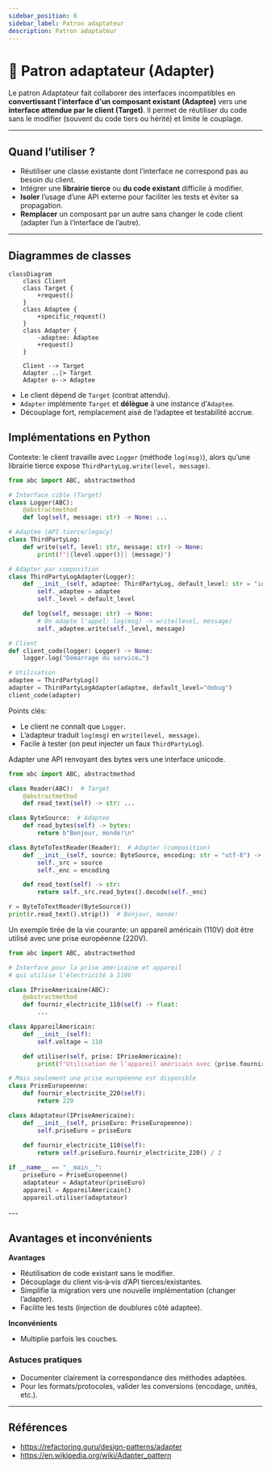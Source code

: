 ```yaml
---
sidebar_position: 6
sidebar_label: Patron adaptateur
description: Patron adaptateur
---
```


# 🔌 Patron adaptateur (Adapter)

Le patron Adaptateur fait collaborer des interfaces incompatibles en
**convertissant l'interface d'un composant existant (Adaptee)** vers une
**interface attendue par le client (Target)**. Il permet de réutiliser du code
sans le modifier (souvent du code tiers ou hérité) et limite le couplage.

---

## Quand l’utiliser ?

- Réutiliser une classe existante dont l’interface ne correspond pas au besoin
  du client.
- Intégrer une **librairie tierce** ou **du code existant** difficile à modifier.
- **Isoler** l’usage d’une API externe pour faciliter les tests et éviter sa
  propagation.
- **Remplacer** un composant par un autre sans changer le code client (adapter
  l’un à l’interface de l’autre).

---

## Diagrammes de classes

```mermaid
classDiagram
    class Client
    class Target {
        +request()
    }
    class Adaptee {
        +specific_request()
    }
    class Adapter {
        -adaptee: Adaptee
        +request()
    }

    Client --> Target
    Adapter ..|> Target
    Adapter o--> Adaptee
```

- Le client dépend de `Target` (contrat attendu).
- `Adapter` implémente `Target` et **délègue** à une instance d’`Adaptee`.
- Découplage fort, remplacement aisé de l’adaptee et testabilité accrue.

## Implémentations en Python

<Tabs>
<TabItem value="logger" label="Logger">

Contexte: le client travaille avec `Logger` (méthode `log(msg)`), alors qu’une
librairie tierce expose `ThirdPartyLog.write(level, message)`.

```python
from abc import ABC, abstractmethod

# Interface cible (Target)
class Logger(ABC):
    @abstractmethod
    def log(self, message: str) -> None: ...

# Adaptee (API tierce/legacy)
class ThirdPartyLog:
    def write(self, level: str, message: str) -> None:
        print(f"[{level.upper()}] {message}")

# Adapter par composition
class ThirdPartyLogAdapter(Logger):
    def __init__(self, adaptee: ThirdPartyLog, default_level: str = "info") -> None:
        self._adaptee = adaptee
        self._level = default_level

    def log(self, message: str) -> None:
        # On adapte l'appel: log(msg) -> write(level, message)
        self._adaptee.write(self._level, message)

# Client
def client_code(logger: Logger) -> None:
    logger.log("Démarrage du service…")

# Utilisation
adaptee = ThirdPartyLog()
adapter = ThirdPartyLogAdapter(adaptee, default_level="debug")
client_code(adapter)
```

Points clés:
- Le client ne connaît que `Logger`.
- L’adapteur traduit `log(msg)` en `write(level, message)`.
- Facile à tester (on peut injecter un faux `ThirdPartyLog`).

</TabItem>
<TabItem value="Encodage" label="Encodage">

Adapter une API renvoyant des bytes vers une interface unicode.

```python
from abc import ABC, abstractmethod

class Reader(ABC):  # Target
    @abstractmethod
    def read_text(self) -> str: ...

class ByteSource:  # Adaptee
    def read_bytes(self) -> bytes:
        return b"Bonjour, monde!\n"

class ByteToTextReader(Reader):  # Adapter (composition)
    def __init__(self, source: ByteSource, encoding: str = "utf-8") -> None:
        self._src = source
        self._enc = encoding

    def read_text(self) -> str:
        return self._src.read_bytes().decode(self._enc)

r = ByteToTextReader(ByteSource())
print(r.read_text().strip())  # Bonjour, monde!
```

</TabItem>

<TabItem value="Prises" label="Prises électriques">

Un exemple tirée de la vie courante: un appareil américain (110V) doit être
utilisé avec une prise européenne (220V).

```python
from abc import ABC, abstractmethod

# Interface pour la prise américaine et appareil
# qui utilise l'électricité à 110V

class IPriseAmericaine(ABC):
    @abstractmethod
    def fournir_electricite_110(self) -> float:
        ...

class AppareilAmericain:
    def __init__(self):
        self.voltage = 110

    def utiliser(self, prise: IPriseAmericaine):
        print(f"Utilisation de l'appareil américain avec {prise.fournir_electricite_110()}V")

# Mais seulement une prise européenne est disponible
class PriseEuropeenne:
    def fournir_electricite_220(self):
        return 220

class Adaptateur(IPriseAmericaine):
    def __init__(self, priseEuro: PriseEuropeenne):
        self.priseEuro = priseEuro
    
    def fournir_electricite_110(self):
        return self.priseEuro.fournir_electricite_220() / 2

if __name__ == "__main__":
    priseEuro = PriseEuropeenne()
    adaptateur = Adaptateur(priseEuro)
    appareil = AppareilAmericain()
    appareil.utiliser(adaptateur)
```
</TabItem>
</Tabs>
---

## Avantages et inconvénients

**Avantages**
- Réutilisation de code existant sans le modifier.
- Découplage du client vis‑à‑vis d’API tierces/existantes.
- Simplifie la migration vers une nouvelle implémentation (changer l’adapter).
- Facilite les tests (injection de doublures côté adaptee).

**Inconvénients**
- Multiplie parfois les couches.

### Astuces pratiques

- Documenter clairement la correspondance des méthodes adaptées.
- Pour les formats/protocoles, valider les conversions (encodage, unités, etc.).

---

## Références

- https://refactoring.guru/design-patterns/adapter
- https://en.wikipedia.org/wiki/Adapter_pattern

